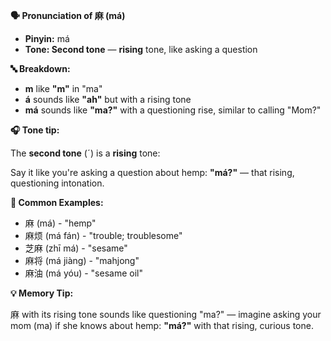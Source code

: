 **🗣️ Pronunciation of 麻 (má)**

- **Pinyin:** má
- **Tone: Second tone** — **rising** tone, like asking a question

**🔤 Breakdown:**

- **m** like **"m"** in "ma"
- **á** sounds like **"ah"** but with a rising tone
- **má** sounds like **"ma?"** with a questioning rise, similar to calling "Mom?"

**🎧 Tone tip:**

The **second tone** (ˊ) is a **rising** tone:

Say it like you're asking a question about hemp: **"má?"** — that rising, questioning intonation.

**📝 Common Examples:**

- 麻 (má) - "hemp"
- 麻烦 (má fán) - "trouble; troublesome"
- 芝麻 (zhī má) - "sesame"
- 麻将 (má jiàng) - "mahjong"
- 麻油 (má yóu) - "sesame oil"

**💡 Memory Tip:**

麻 with its rising tone sounds like questioning "ma?" — imagine asking your mom (ma) if she knows
about hemp: **"má?"** with that rising, curious tone.
